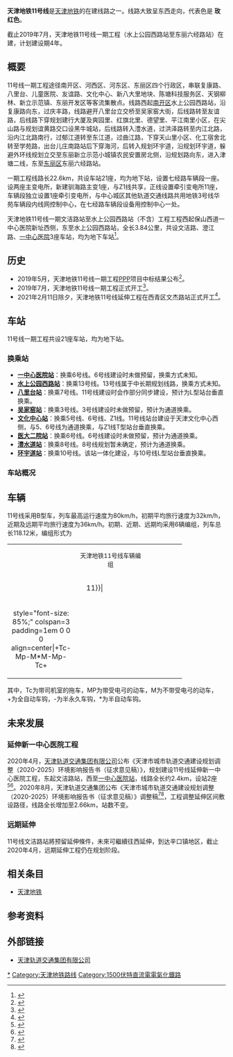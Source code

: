 {{TJ Future infrastructure}}{{future public transportation}}
{{Infobox rail system-route
| name        = 天津地铁11号线
| color       = {{天津轨道交通颜色|11}}
| logo        = Tianjin Metro Line 11 icon.png
| logo_width  = 
| image       = 
| image_width = 265px
| image_alt   =
| caption     = 
| locale      = {{CHN}}[[天津市|天津市]][[西青区|西青区]]、[[南开区|南开区]]、[[河西区_(天津市)|河西区]]、[[河东区_(天津市)|河东区]]、[[东丽区|东丽区]]
| type        = [[地铁|地铁]]
| system      = [[天津地铁|天津地铁]]
| status      = 建设中
| start       = {{站|水上公园西路}}
| end         = {{站|东丽六经路}}
| routes      = 
| character   = 地下
| linelength  = {{convert|22.6|km|mi|abbr=on}}
| tracklength =
| speed       = 最高80公里/小時
| tracks      = 2条
| stations    = 21座（一期）
| gauge       = {{标准轨}}
| minradius   = 
| maxgrade    = 
| elevation   = 
| electrification = [[直流电|DC]] 1500V，[[接触网供电|接触网]]<ref>{{Cite web |url=http://www.sdpc.gov.cn/xmsphz/t20120905_503839.htm |title=天津市地铁5、6号线调整及6号线延伸线工程可行性研究报告通过批准 |access-date=2019-11-30 |archive-date=2013-05-28 |archive-url=https://web.archive.org/web/20130528001655/http://www.sdpc.gov.cn/xmsphz/t20120905_503839.htm |dead-url=no }}</ref>
| block_signal = 
| signalling  = 
| depot       = [[七经路车辆段|七经路车辆段]]
| stock       = 
| fleet_size  = 6节[[城市轨道交通列车车型#中国大陆|B型车]]
| open        = 
| planopen    = 预计2023年（一期）<ref name=jwb201910>{{cite web|url=http://epaper.jwb.com.cn/jwb/h5/html5/2019-10/16/content_15353_1716398.htm|title=地铁4号线8号线计划开通时间公布|date=2019-10-16|work=今晚报|access-date=2019-11-30|archive-date=2019-10-17|archive-url=https://web.archive.org/web/20191017120252/http://epaper.jwb.com.cn/jwb/h5/html5/2019-10/16/content_15353_1716398.htm|dead-url=no}}</ref>
| lastextension = 
| close       = 
| daily_ridership = 
| owner       = [[天津城市基础设施建设投资集团|天津城市基础设施建设投资集团]]
| operator    = 中国交建联合体
| website     =
| map         = {{天津地铁11号线RDT}}
| map_state   = collapsed
}}
'''天津地铁11号线'''是[[天津地铁|天津地铁]]的在建线路之一。线路大致呈东西走向，代表色是{{color|{{天津轨道交通颜色|11}}|█}} '''玫红色'''。

截止2019年7月，天津地铁11号线一期工程（水上公园西路站至东丽六经路站）在建，计划建设期4年。

== 概要 ==
11号线一期工程途径南开区、河西区、河东区、东丽区四个行政区，串联复康路、八里台、儿童医院、友谊路、文化中心、新八大里地块、陈塘科技服务区、天钢柳林、新立示范镇、东丽开发区等客流集散点。线路西起[[南开区|南开区]]水上公园西路站，沿复康路向东，过庆丰路，线路避开八里台立交桥至吴家窑大街，后线路转至友谊路，后线路下穿规划建行大厦及爽园里、红旗北里、德望里、平江南里小区，在尖山路与规划谊黄路交口设黑牛城站，后线路转入澧水道，过洪泽路转至内江北路，沿内江北路南行，过郁江道转至东江道，过曲江路，下穿天山里小区、化工宿舍北转至学苑路，出台儿庄南路站后下穿海河，后转入规划环宇道，沿规划环宇道，躲避外环线规划立交至东丽新立示范小城镇农民安置房北侧，沿规划路向东，进入津塘二线，东至[[东丽区|东丽区]]东丽六经路站。

一期工程线路长22.6km，共设车站21座，均为地下站，设置七经路车辆段一座。设两座主变电所，新建驯海路主变1座，与Z1线共享，正线设置牵引变电所11座，车辆段独立设置1座牵引变电所，与中心城区其他轨道交通线路共用地铁3号线华苑车辆段内线网控制中心，在七经路车辆段设备用控制中心一处。

天津地铁11号线一期文洁路站至水上公园西路站（不含）工程工程西起保山西道一中心医院新址西侧，东至水上公园西路站，全长3.84公里，共设文洁路、澄江路、[[一中心医院站|一中心医院]]3座车站，均为地下车站<ref>{{cite web |title=天津地铁11号线一期文洁路站至水上公园西路站（不含）工程线路方案公示 |url=http://ghhzrzy.tj.gov.cn/ywpd/cxgh_43015/ghgs/202012/t20201214_5004677.html |website=天津市规划和自然资源局 |accessdate=2021-02-12 |language=zh-hans,zh-cn |archive-date=2021-03-09 |archive-url=https://web.archive.org/web/20210309211030/http://ghhzrzy.tj.gov.cn/ywpd/cxgh_43015/ghgs/202012/t20201214_5004677.html }}</ref>。

== 历史 ==
* 2019年5月，天津地铁11号线一期工程[[政府和社会资本合作|PPP]]项目中标结果公布<ref>{{cite news|title=天津地铁7号线 11号线一期工程PPP项目中标结果|url=http://www.sohu.com/a/317395268_180330|accessdate=2019-06-30|agency=搜狐|date=2019-05-29|language=zh-cn|archive-date=2021-01-18|archive-url=https://web.archive.org/web/20210118123930/https://www.sohu.com/a/317395268_180330|dead-url=no}}</ref>。
* 2019年7月，天津地铁11号线一期工程正式开工<ref>{{cite news|title=本市轨道交通领域首个PPP项目 地铁7、11号线 上午全面开工|url=http://www.jwb.com.cn/jwb/html/2019-07/12/content_214215_1255596.htm|accessdate=2019-07-12|agency=今晚报|date=2019-07-12|language=zh-cn|archive-url=https://web.archive.org/web/20190712033752/http://www.jwb.com.cn/jwb/html/2019-07/12/content_214215_1255596.htm|archive-date=2019-07-12|dead-url=yes}}</ref>。
* 2021年2月11日除夕，天津地铁11号线延伸工程在西青区文杰路站正式开工<ref>{{cite web |title=天津?轨道交通建设“按”下加速键 3条轨道交通线路，除夕开工 |url=http://news.enorth.com.cn/system/2021/02/12/051009267.shtml |accessdate=2021-02-12 |archive-date=2021-03-09 |archive-url=https://web.archive.org/web/20210309211035/http://news.enorth.com.cn/system/2021/02/12/051009267.shtml }}</ref>。

==车站==
11号线一期工程共设21座车站，均为地下站。
=== 换乘站 ===
* '''[[一中心医院站|一中心医院站]]'''：换乘6号线。6号线建设时未做预留，换乘方式未知。
* '''[[水上公园西路站|水上公园西路站]]'''：换乘13号线。13号线属于中长期规划线路，换乘方式未知。
* '''[[八里台站|八里台站]]'''：换乘7号线。11号线建设时会作部分同步建设，预计为L型站台垂直换乘。
* '''[[吴家窑站|吴家窑站]]'''：换乘3号线。3号线建设时未做预留，预计为通道换乘。
* '''[[文化中心站_(天津地铁)|文化中心站]]'''：换乘5号线、6号线、Z1线。11号线站台建设于天津文化中心西侧，与5、6号线为通道换乘，与Z1线T型站台垂直换乘。
* '''[[医大二院站|医大二院站]]'''：换乘6号线。6号线建设时未做预留，预计为通道换乘。
* '''[[澧水道站|澧水道站]]'''：换乘8号线。8号线规划暂未确定，预计为通道换乘。
* '''[[环宇道站|环宇道站]]'''：换乘10号线。该站一体化建设，与10号线L型站台垂直换乘。

=== 车站概况 ===
{{天津地铁11号线车站列表}}

==车辆==
11号线采用B型车，列车最高运行速度为80km/h，初期平均旅行速度为32km/h，近期及远期平均旅行速度为36km/h。初期、近期、远期均采用6辆编组，列车总长118.12米，编组形式为
{| style="background-color:#fff;border:1px solid #999;margin:0.5em auto;width:60%;"
|-
|style="font-size: 80%;" width="20%" valign=top align=center|
|style="font-size: 85%;" width="40%" valign=top align=center|天津地铁11号线车辆编组
|style="font-size: 80%;" width="20%" valign=top align=center|
|-
|height=5px colspan=3 bgcolor={{天津地铁标志色|11}}|
|-
|style="font-size: 85%;" colspan=3 padding=1em 0 0 0 align=center|+Tc-Mp-M*M-Mp-Tc+
|}

其中，Tc为带司机室的拖车，MP为带受电弓的动车，M为不带受电弓的动车，+为全自动车钩，-为半永久车钩，*为半自动车钩。

== 未来发展 ==
===延伸新一中心医院工程===
2020年4月，[[天津轨道交通集团|天津轨道交通集团有限公司]]公布《天津市城市轨道交通建设规划调整（2020-2025）环境影响报告书（征求意见稿）》，规划建设11号线延伸新一中心医院工程，东起文洁路站，西至[[一中心医院站|一中心医院站]]，线路全长约2.4km，设站2座<ref>{{cite news|title=天津市城市轨道交通建设规划调整环境影响评价第二次公示|url=http://www.tjgdjt.com/touzi/content_27182.htm|accessdate=2020-04-10|date=2020-04-10|language=zh-cn|archive-date=2021-03-09|archive-url=https://web.archive.org/web/20210309200719/http://www.tjgdjt.com/touzi/content_27182.htm}}</ref><ref>{{cite web |title=天津市城市轨道交通建设规划调整（2020-2025）环境影响报告书-征求意见稿 |url=http://www.tjgdjt.com/touzi/img/site2/20200409/3c46d81b3af21ff9708201.pdf |accessdate=2020-04-10 |archive-date=2021-05-09 |archive-url=https://web.archive.org/web/20210509093025/http://www.tjgdjt.com/touzi/img/site2/20200409/3c46d81b3af21ff9708201.pdf }}</ref>。2020年8月，天津轨道交通集团公布《天津市城市轨道交通建设规划调整（2020-2025）环境影响报告书（征求意见稿）》调整稿<ref>{{cite news|title=天津市城市轨道交通建设规划调整环境影响评价公示|url=http://www.tjgdjt.com/touzi/content_29850.htm|accessdate=2020-08-25|date=2020-08-24|language=zh-cn|archive-date=2021-01-18|archive-url=https://web.archive.org/web/20210118113926/http://www.tjgdjt.com/touzi/content_29850.htm|dead-url=no}}</ref><ref>{{cite web |title=天津市城市轨道交通建设规划调整（2020-2025）环境影响报告书-征求意见稿 |url=http://www.tjgdjt.com/touzi/img/site2/20200825/509a4c2c56e120aebbd301.pdf |accessdate=2020-08-25 |archive-date=2020-12-10 |archive-url=https://web.archive.org/web/20201210220435/http://www.tjgdjt.com/touzi/img/site2/20200825/509a4c2c56e120aebbd301.pdf |dead-url=no }}</ref>，工程调整延伸区间敷设路径，线路全长增加至2.66km，站数不变。

===远期延伸===
11号线文洁路站將预留延伸條件，未來可繼續往西延伸，到达辛口镇地区，截止2020年4月，远期延伸工程仍在规划阶段。

== 相关条目 ==
* [[天津地铁|天津地铁]]

== 参考资料 ==
{{reflist}}

== 外部链接 ==
* [https://web.archive.org/web/20181109144905/http://www.tjgdjt.com/ 天津轨道交通集团有限公司]

{{天津地铁11号线}}
{{天津轨道交通}}
{{天津轨道交通车站列表}}

[[Category:天津地铁11号线|*]]
[[Category:天津地铁路线|Category:天津地铁路线]]
[[Category:1500伏特直流電電氣化鐵路|Category:1500伏特直流電電氣化鐵路]]